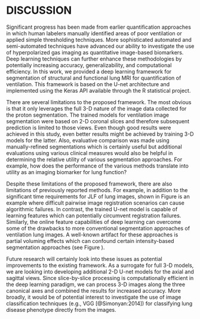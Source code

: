 
# DISCUSSION

<!-- 

Potential of deep learning over JLF:  JLF only operates on a voxelwise
(not learned features like deep learning) so with deep learning we can
learn something like the trachea which will confuse JLF.  Perhaps show
a picture where JLF is in the trachea.

-->

Significant progress has been made from earlier quantification approaches
in which human labelers manually identified areas of poor ventilation or 
applied simple thresholding techniques.  More sophisticated automated and 
semi-automated techniques have advanced our ability to investigate the use
of hyperpolarized gas imaging as quantitative image-based biomarkers.
Deep learning techniques can further enhance these methodologies by 
potentially increasing accuracy, generalizability, and computational 
efficiency.  In this work, we provided a deep learning framework for 
segmentation of structural and functional lung MRI for quantification
of ventilation.  This framework is based on the U-net architecture and
implemented using the Keras API available through the R statistical project.


There are several limitations to the proposed framework. The most obvious
is that it only leverages the full 3-D nature of the image data collected
for the proton segmentation. 
The trained models for ventilation image segmentation were based on 2-D coronal 
slices and therefore subsequent
prediction is limited to those views.  Even though good results were achieved
in this study, even better results might be achieved by training 3-D
models for the latter.  Also, evaluative
comparison was made using manually-refined segmentations which is certainly
useful but additional evaluations using various clinical measures would
also be helpful in determining the relative utility of various segmentation approaches.
For example, how does the performance of the various methods translate
into utility as an imaging biomarker for lung function?

\begin{figure}[!htb]
\centering
\includegraphics[width=\textwidth]{./Figures/0058ProtonProblemCases.pdf}
\caption{Problematic case showing potential issues with the JLF approach (left)
for proton lung segmentation where a difficult pairwise image registration 
caused segmentation failure.  In contrast, by learning features directly,
the U-net approach (right) avoids possible registration difficulties.
}
\label{fig:problemCaseProton}
\end{figure}

Despite these limitations of the proposed framework, there are also limitations 
of previously reported methods.  For example, in addition to the significant 
time requirements for JLF of lung images, shown in Figure \ref{fig:problemCaseProton}
is an example where difficult pairwise image registration scenarios can cause 
algorithmic failures.  In contrast, the trained U-net model is capable of learning
features which can potentially circumvent registration failures.  Similarly, 
the online feature capabilities of deep learning can overcome some of the 
drawbacks to more conventional segmentation approaches of ventilation lung images.
A well-known artifact for these approaches is partial voluming effects which 
can confound certain intensity-based segmentation approaches (see Figure \ref{fig:problemCaseVentilation}).  

\begin{figure}[!htb]
\centering
\includegraphics[width=\textwidth]{./Figures/UVa_He3_140_slice8.pdf}
\caption{Ventilation segmentation comparison between a human reader
and the two computational approaches.  Notice the effects of the partial
voluming at the apex of the lungs, \textcolor{black}{indicated by the yellow arrow}, 
which are labeled as ventilation 
defect by the Atropos approach whereas U-net and the human reader 
correctly label this region.
}
\label{fig:problemCaseVentilation}
\end{figure}


Future research will certainly look into these issues as potential improvements 
to the existing framework.  As a surrogate for full 3-D models, we are looking into 
developing additional 2-D U-net models for the axial and sagittal views. Since 
slice-by-slice processing is computationally efficient in the deep learning paradigm,
we can process 3-D images along the three canonical axes and combined the results 
for increased accuracy.  More broadly, it would be of potential interest to investigate
the use of image classification techniques (e.g., VGG [@Simonyan:2014]) for classifying 
lung disease phenotype directly from the images.  \textcolor{black}{More immediate 
benefits could result from augmenting the limited, single-site data set used
in this work to include data contributed from other groups which could translate into
more robust models.  Additionally, as the U-net architecture is application-agnostic,
investigators can apply the contributions discussed in this work to their own data, 
such as lung CT.}  
